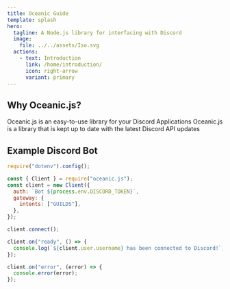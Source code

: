 ```yaml
---
title: Oceanic Guide
template: splash
hero:
  tagline: A Node.js library for interfacing with Discord
  image:
    file: ../../assets/Iso.svg
  actions:
    - text: Introduction
      link: /home/introduction/
      icon: right-arrow
      variant: primary
---
```



## Why Oceanic.js?

<CardGrid>
  <Card title="Easy to Use" icon="approve-check-circle">
    Oceanic.js is an easy-to-use library for your Discord Applications
  </Card>
  <Card title="Latest Discord updates" icon="rocket">
    Oceanic.js is a library that is kept up to date with the latest Discord API
    updates
  </Card>
</CardGrid>

## Example Discord Bot

```js title="index.js" frame="code"
require("dotenv").config();

const { Client } = require("oceanic.js");
const client = new Client({
  auth: `Bot ${process.env.DISCORD_TOKEN}`,
  gateway: {
    intents: ["GUILDS"],
  },
});

client.connect();

client.on("ready", () => {
  console.log(`${client.user.username} has been connected to Discord!`);
});

client.on("error", (error) => {
  console.error(error);
});
```

